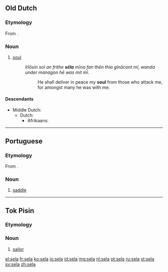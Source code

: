 {{also|Sela}}
==Old Dutch==

===Etymology===
From {{proto|Germanic|saiwalō|lang=odt}}.

===Noun===
{{head|odt|noun|g=f|head=sēla}}

# [[soul]]
#: ''Irlōsin sol an frithe '''sēla''' mīna fan thēn thia ginācont mī, wanda under managon hē was mit mī.''
#:: He shall deliver in peace my '''soul''' from those who attack me, for amongst many he was with me.

====Descendants====
* Middle Dutch: {{l|dum|siele}}
** Dutch: {{l|nl|ziel}}
*** Afrikaans: {{l|af|siel}}

----

==Portuguese==

===Etymology===
From {{etyl|la|pt}} {{term|sella|lang=la}}.

===Noun===
{{pt-noun}}

# [[saddle]]

----

==Tok Pisin==
===Etymology===
{{etyl|en|tpi}} {{term|sailor}}

===Noun===
{{head|tpi|noun}}

# [[sailor]]

[[el:sela]]
[[fr:sela]]
[[ko:sela]]
[[io:sela]]
[[id:sela]]
[[mg:sela]]
[[nl:sela]]
[[pt:sela]]
[[ru:sela]]
[[st:sela]]
[[sv:sela]]
[[zh:sela]]